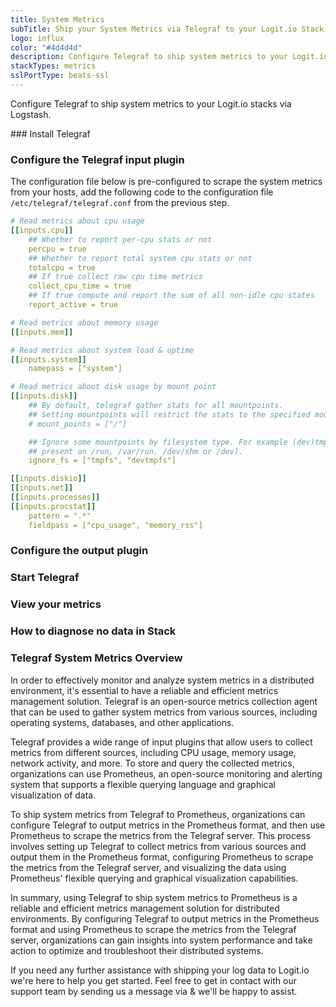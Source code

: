 ```yaml
---
title: System Metrics
subTitle: Ship your System Metrics via Telegraf to your Logit.io Stack
logo: influx
color: "#4d4d4d"
description: Configure Telegraf to ship system metrics to your Logit.io stacks. Configure Telegraf to send system metrics to Logstash or Elastic. Get started using our Telegraf system metrics example configuration.
stackTypes: metrics
sslPortType: beats-ssl
---
```


Configure Telegraf to ship system metrics to your Logit.io stacks via Logstash.

<Steps>
  ### Install Telegraf

  <InstallTelegraf />

  ### Configure the Telegraf input plugin

  The configuration file below is pre-configured to scrape the system metrics from your hosts, add the following code to the configuration file `/etc/telegraf/telegraf.conf` from the previous step.

  ```yaml copy
  # Read metrics about cpu usage
  [[inputs.cpu]]
      ## Whether to report per-cpu stats or not
      percpu = true
      ## Whether to report total system cpu stats or not
      totalcpu = true
      ## If true collect raw cpu time metrics
      collect_cpu_time = true
      ## If true compute and report the sum of all non-idle cpu states
      report_active = true

  # Read metrics about memory usage
  [[inputs.mem]]

  # Read metrics about system load & uptime
  [[inputs.system]]
      namepass = ["system"]

  # Read metrics about disk usage by mount point
  [[inputs.disk]]
      ## By default, telegraf gather stats for all mountpoints.
      ## Setting mountpoints will restrict the stats to the specified mountpoints.
      # mount_points = ["/"]

      ## Ignore some mountpoints by filesystem type. For example (dev)tmpfs (usually
      ## present on /run, /var/run, /dev/shm or /dev).
      ignore_fs = ["tmpfs", "devtmpfs"]

  [[inputs.diskio]]
  [[inputs.net]]
  [[inputs.processes]]
  [[inputs.procstat]]
      pattern = ".*"
      fieldpass = ["cpu_usage", "memory_rss"]
  ```

  ### Configure the output plugin

  <TelegrafOutputPlugin />

  ### Start Telegraf

  <StartTelegraf />

  ### View your metrics
  <LaunchStack source="System_Metrics_via_Telegraf" utmMedium="metrics" utmCampaign="telegraf-system-metrics" />

  ### How to diagnose no data in Stack

  <DiagnoseNoData />

</Steps>

### Telegraf System Metrics Overview

In order to effectively monitor and analyze system metrics in a distributed environment, it's essential 
to have a reliable and efficient metrics management solution. Telegraf is an open-source metrics 
collection agent that can be used to gather system metrics from various sources, 
including operating systems, databases, and other applications.

Telegraf provides a wide range of input plugins that allow users to collect metrics from different sources, 
including CPU usage, memory usage, network activity, and more. To store and query the collected metrics, 
organizations can use Prometheus, an open-source monitoring and alerting system that 
supports a flexible querying language and graphical visualization of data.

To ship system metrics from Telegraf to Prometheus, organizations can configure Telegraf to 
output metrics in the Prometheus format, and then use Prometheus to scrape the metrics from the Telegraf server. 
This process involves setting up Telegraf to collect metrics from various sources and output them in the 
Prometheus format, configuring Prometheus to scrape the metrics from the Telegraf server, and 
visualizing the data using Prometheus' flexible querying and graphical visualization capabilities.

In summary, using Telegraf to ship system metrics to Prometheus is a reliable and efficient metrics 
management solution for distributed environments. By configuring Telegraf to output metrics in the 
Prometheus format and using Prometheus to scrape the metrics from the Telegraf server, organizations 
can gain insights into system performance and take action to optimize and troubleshoot their distributed systems.

If you need any further assistance with shipping your log data to Logit.io we're here to help you get started. 
Feel free to get in contact with our support team by sending us a message via <IntercomButton text="live chat" /> 
& we'll be happy to assist.